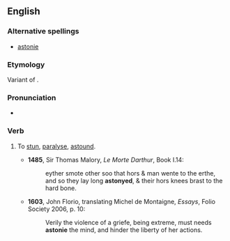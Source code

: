 ==English==

===Alternative spellings===
* {{i|obsolete}} [[astonie]]

===Etymology===
Variant of {{term|astone}}.

===Pronunciation===
* {{a|UK}} {{IPA|/əˈstɒni/}}

===Verb===
{{en-verb|astonies|astonying|astonied}}

# {{archaic}} To [[stun]], [[paralyse]], [[astound]].
#*'''1485''', Sir Thomas Malory, ''Le Morte Darthur'', Book I.14:
#*:eyther smote other soo that hors & man wente to the erthe, and so they lay long '''astonyed''', & their hors knees brast to the hard bone.
#* '''1603''', John Florio, translating Michel de Montaigne, ''Essays'', Folio Society 2006, p. 10:
#*: Verily the violence of a griefe, being extreme, must needs '''astonie''' the mind, and hinder the liberty of her actions.